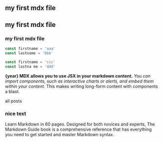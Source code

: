 
<section className={'mdx-page'}>

# my first mdx file
## my first mdx file
### my first mdx file

```js
const firstname = 'aaa'
const lastname = 'bbb'
```

<div className="code">

  ```js
  const firstname = 'ccc'
  const lastna me = 'ddd'
  ```

</div>

  **{year} MDX allows you to use JSX in your markdown content.** _You can import components, such as interactive charts or alerts, and embed them within your content._ This makes writing long-form content with components a blast.

  <Link to="/posts" className={'btn center-btn'}>all posts</Link>

  <div className={'nice-text'}>
    <h3>nice text</h3>
    <FiInfo className={'nice-text-icon'}></FiInfo>
    Learn Markdown in 60 pages. Designed for both novices and experts, The Markdown Guide book is a comprehensive reference that has everything you need to get started and master Markdown syntax.
  </div>

  <Counter />

  <LikeButton/>

</section>
